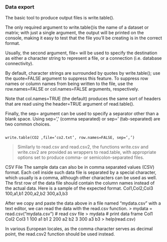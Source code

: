 
### Data export
The basic tool to produce output files is write.table().
 
The only required argument to write.table()is the name of a dataset or matrix; with just a single argument, the output will be printed on the console, making it easy to test that the file you’ll be creating is in the correct format. 

Usually, the second argument, file= will be used to specify the destination as either a character string to represent a file, or a connection (i.e. database connectivity).

By default, character strings are surrounded by quotes by write.table(); use the quote=FALSE argument to suppress this feature. To suppress row names or column names from being written to the file, use the row.names=FALSE or col.names=FALSE arguments, respectively. 

Note that col.names=TRUE (the default) produces the same sort of headers that are read using the header=TRUE argument of read.table(). 

Finally, the sep= argument can be used to specify a separator other than a blank space. Using sep=’,’ (comma separated) or sep=’\t’ (tab-separated) are two common choices.

<pre><code>
write.table(CO2 ,file=’co2.txt’, row.names=FALSE, sep=’,’)
</code></pre>

>
Similarly to read.csv and read.csv2, the functions write.csv and write.csv2 are provided as wrappers to read.table, with appropriate options set to produce comma- or semicolon-separated files. 

CSV File
The sample data can also be in comma separated values (CSV) format. Each cell inside such data file is separated by a special character, which usually is a comma, although other characters can be used as well.
The first row of the data file should contain the column names instead of the actual data. Here is a sample of the expected format.
Col1,Col2,Col3 
100,a1,b1 
200,a2,b2 
300,a3,b3 


After we copy and paste the data above in a file named "mydata.csv" with a text editor, we can read the data with the read.csv function.
> mydata = read.csv("mydata.csv")  # read csv file 
> mydata                           # print data frame 
  Col1 Col2 Col3 
1  100   a1   b1 
2  200   a2   b2 
3  300   a3   b3 
> help(read.csv)

In various European locales, as the comma character serves as decimal point, the read.csv2 function should be used instead.

